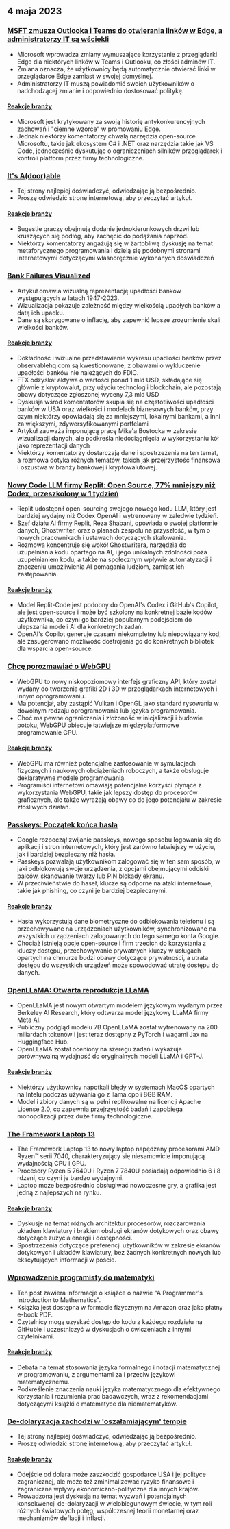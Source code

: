 

<CallToAction />

<Steps>

## 4 maja 2023

### [MSFT zmusza Outlooka i Teams do otwierania linków w Edge, a administratorzy IT są wściekli](https://www.theverge.com/2023/5/3/23709297/microsoft-edge-force-outlook-teams-web-links-open)

- Microsoft wprowadza zmiany wymuszające korzystanie z przeglądarki Edge dla niektórych linków w Teams i Outlooku, co złości adminów IT.
- Zmiana oznacza, że użytkownicy będą automatycznie otwierać linki w przeglądarce Edge zamiast w swojej domyślnej.
- Administratorzy IT muszą powiadomić swoich użytkowników o nadchodzącej zmianie i odpowiednio dostosować politykę.

#### [Reakcje branży](http://news.ycombinator.com/item?id=35800158)

- Microsoft jest krytykowany za swoją historię antykonkurencyjnych zachowań i "ciemne wzorce" w promowaniu Edge.
- Jednak niektórzy komentatorzy chwalą narzędzia open-source Microsoftu, takie jak ekosystem C# i .NET oraz narzędzia takie jak VS Code, jednocześnie dyskutując o ograniczeniach silników przeglądarek i kontroli platform przez firmy technologiczne.

### [It's A(door)able](https://ncase.me/door/)

- Tej strony najlepiej doświadczyć, odwiedzając ją bezpośrednio.
- Proszę odwiedzić stronę internetową, aby przeczytać artykuł.

#### [Reakcje branży](http://news.ycombinator.com/item?id=35800492)

- Sugestie graczy obejmują dodanie jednokierunkowych drzwi lub kruszących się podłóg, aby zachęcić do podążania naprzód.
- Niektórzy komentatorzy angażują się w żartobliwą dyskusję na temat metaforycznego programowania i dzielą się podobnymi stronami internetowymi dotyczącymi własnoręcznie wykonanych doświadczeń

### [Bank Failures Visualized](https://observablehq.com/@mbostock/bank-failures)

- Artykuł omawia wizualną reprezentację upadłości banków występujących w latach 1947-2023.
- Wizualizacja pokazuje zależność między wielkością upadłych banków a datą ich upadku.
- Dane są skorygowane o inflację, aby zapewnić lepsze zrozumienie skali wielkości banków.

#### [Reakcje branży](http://news.ycombinator.com/item?id=35795975)

- Dokładność i wizualne przedstawienie wykresu upadłości banków przez observablehq.com są kwestionowane, z obawami o wykluczenie upadłości banków nie należących do FDIC.
- FTX odzyskał aktywa o wartości ponad 1 mld USD, składające się głównie z kryptowalut, przy użyciu technologii blockchain, ale pozostają obawy dotyczące zgłoszonej wyceny 7,3 mld USD
- Dyskusja wśród komentatorów skupia się na częstotliwości upadłości banków w USA oraz wielkości i modelach biznesowych banków, przy czym niektórzy opowiadają się za mniejszymi, lokalnymi bankami, a inni za większymi, zdywersyfikowanymi portfelami
- Artykuł zauważa imponującą pracę Mike'a Bostocka w zakresie wizualizacji danych, ale podkreśla niedociągnięcia w wykorzystaniu kół jako reprezentacji danych
- Niektórzy komentatorzy dostarczają dane i spostrzeżenia na ten temat, a rozmowa dotyka różnych tematów, takich jak przejrzystość finansowa i oszustwa w branży bankowej i kryptowalutowej.

### [Nowy Code LLM firmy Replit: Open Source, 77% mniejszy niż Codex, przeszkolony w 1 tydzień](https://www.latent.space/p/reza-shabani#details)

- Replit udostępnił open-sourcing swojego nowego kodu LLM, który jest bardziej wydajny niż Codex OpenAI i wytrenowany w zaledwie tydzień.
- Szef działu AI firmy Replit, Reza Shabani, opowiada o swojej platformie danych, Ghostwriter, oraz o planach zespołu na przyszłość, w tym o nowych pracownikach i ustawach dotyczących skalowania.
- Rozmowa koncentruje się wokół Ghostwritera, narzędzia do uzupełniania kodu opartego na AI, i jego unikalnych zdolności poza uzupełnianiem kodu, a także na społecznym wpływie automatyzacji i znaczeniu umożliwienia AI pomagania ludziom, zamiast ich zastępowania.

#### [Reakcje branży](http://news.ycombinator.com/item?id=35803435)

- Model Replit-Code jest podobny do OpenAI's Codex i GitHub's Copilot, ale jest open-source i może być szkolony na konkretnej bazie kodów użytkownika, co czyni go bardziej popularnym podejściem do ulepszania modeli AI dla konkretnych zadań.
- OpenAI's Copilot generuje czasami niekompletny lub niepowiązany kod, ale zasugerowano możliwość dostrojenia go do konkretnych bibliotek dla wsparcia open-source.

### [Chcę porozmawiać o WebGPU](https://cohost.org/mcc/post/1406157-i-want-to-talk-about-webgpu)

- WebGPU to nowy niskopoziomowy interfejs graficzny API, który został wydany do tworzenia grafiki 2D i 3D w przeglądarkach internetowych i innym oprogramowaniu.
- Ma potencjał, aby zastąpić Vulkan i OpenGL jako standard rysowania w dowolnym rodzaju oprogramowania lub języka programowania.
- Choć ma pewne ograniczenia i złożoność w inicjalizacji i budowie potoku, WebGPU obiecuje łatwiejsze międzyplatformowe programowanie GPU.

#### [Reakcje branży](http://news.ycombinator.com/item?id=35800988)

- WebGPU ma również potencjalne zastosowanie w symulacjach fizycznych i naukowych obciążeniach roboczych, a także obsługuje deklaratywne modele programowania.
- Programiści internetowi omawiają potencjalne korzyści płynące z wykorzystania WebGPU, takie jak lepszy dostęp do procesorów graficznych, ale także wyrażają obawy co do jego potencjału w zakresie złośliwych działań.

### [Passkeys: Początek końca hasła](https://blog.google/technology/safety-security/the-beginning-of-the-end-of-the-password/)

- Google rozpoczął zwijanie passkeys, nowego sposobu logowania się do aplikacji i stron internetowych, który jest zarówno łatwiejszy w użyciu, jak i bardziej bezpieczny niż hasła.
- Passkeys pozwalają użytkownikom zalogować się w ten sam sposób, w jaki odblokowują swoje urządzenia, z opcjami obejmującymi odciski palców, skanowanie twarzy lub PIN blokady ekranu.
- W przeciwieństwie do haseł, klucze są odporne na ataki internetowe, takie jak phishing, co czyni je bardziej bezpiecznymi.

#### [Reakcje branży](http://news.ycombinator.com/item?id=35801392)

- Hasła wykorzystują dane biometryczne do odblokowania telefonu i są przechowywane na urządzeniach użytkowników, synchronizowane na wszystkich urządzeniach zalogowanych do tego samego konta Google.
- Chociaż istnieją opcje open-source i firm trzecich do korzystania z kluczy dostępu, przechowywanie prywatnych kluczy w usługach opartych na chmurze budzi obawy dotyczące prywatności, a utrata dostępu do wszystkich urządzeń może spowodować utratę dostępu do danych.

### [OpenLLaMA: Otwarta reprodukcja LLaMA](https://github.com/openlm-research/open_llama)

- OpenLLaMA jest nowym otwartym modelem językowym wydanym przez Berkeley AI Research, który odtwarza model językowy LLaMA firmy Meta AI.
- Publiczny podgląd modelu 7B OpenLLaMA został wytrenowany na 200 miliardach tokenów i jest teraz dostępny z PyTorch i wagami Jax na Huggingface Hub.
- OpenLLaMA został oceniony na szeregu zadań i wykazuje porównywalną wydajność do oryginalnych modeli LLaMA i GPT-J.

#### [Reakcje branży](http://news.ycombinator.com/item?id=35798888)

- Niektórzy użytkownicy napotkali błędy w systemach MacOS opartych na Intelu podczas używania go z llama.cpp i 8GB RAM.
- Model i zbiory danych są w pełni replikowalne na licencji Apache License 2.0, co zapewnia przejrzystość badań i zapobiega monopolizacji przez duże firmy technologiczne.

### [The Framework Laptop 13](https://frame.work/blog/announcing-the-framework-laptop-13-powered-by-amd-ryzen)

- The Framework Laptop 13 to nowy laptop napędzany procesorami AMD Ryzen™ serii 7040, charakteryzujący się niesamowicie imponującą wydajnością CPU i GPU.
- Procesory Ryzen 5 7640U i Ryzen 7 7840U posiadają odpowiednio 6 i 8 rdzeni, co czyni je bardzo wydajnymi.
- Laptop może bezpośrednio obsługiwać nowoczesne gry, a grafika jest jedną z najlepszych na rynku.

#### [Reakcje branży](http://news.ycombinator.com/item?id=35802210)

- Dyskusje na temat różnych architektur procesorów, rozczarowania układem klawiatury i brakiem obsługi ekranów dotykowych oraz obawy dotyczące zużycia energii i dostępności.
- Spostrzeżenia dotyczące preferencji użytkowników w zakresie ekranów dotykowych i układów klawiatury, bez żadnych konkretnych nowych lub ekscytujących informacji w poście.

### [Wprowadzenie programisty do matematyki](https://pimbook.org)

- Ten post zawiera informacje o książce o nazwie "A Programmer's Introduction to Mathematics".
- Książka jest dostępna w formacie fizycznym na Amazon oraz jako płatny e-book PDF.
- Czytelnicy mogą uzyskać dostęp do kodu z każdego rozdziału na GitHubie i uczestniczyć w dyskusjach o ćwiczeniach z innymi czytelnikami.

#### [Reakcje branży](http://news.ycombinator.com/item?id=35800136)

- Debata na temat stosowania języka formalnego i notacji matematycznej w programowaniu, z argumentami za i przeciw językowi matematycznemu.
- Podkreślenie znaczenia nauki języka matematycznego dla efektywnego korzystania i rozumienia prac badawczych, wraz z rekomendacjami dotyczącymi książki o matematyce dla niematematyków.

### [De-dolaryzacja zachodzi w 'oszałamiającym' tempie](https://www.bloomberg.com/news/articles/2023-04-18/de-dollarization-is-happening-at-a-stunning-pace-jen-says)

- Tej strony najlepiej doświadczyć, odwiedzając ją bezpośrednio.
- Proszę odwiedzić stronę internetową, aby przeczytać artykuł.

#### [Reakcje branży](http://news.ycombinator.com/item?id=35796915)

- Odejście od dolara może zaszkodzić gospodarce USA i jej polityce zagranicznej, ale może też zminimalizować ryzyko finansowe i zagraniczne wpływy ekonomiczno-polityczne dla innych krajów.
- Prowadzona jest dyskusja na temat wyzwań i potencjalnych konsekwencji de-dolaryzacji w wielobiegunowym świecie, w tym roli różnych światowych potęg, współczesnej teorii monetarnej oraz mechanizmów deflacji i inflacji.

</Steps>
